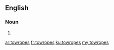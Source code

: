 ==English==

===Noun===
{{head|en|noun plural form}}

# {{plural of|towrope|lang=en}}

[[ar:towropes]]
[[fr:towropes]]
[[ku:towropes]]
[[my:towropes]]